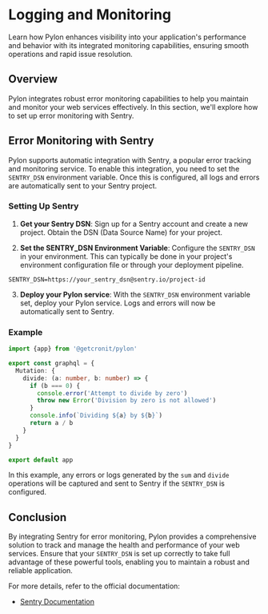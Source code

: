 # Logging and Monitoring

Learn how Pylon enhances visibility into your application's performance and behavior with its integrated monitoring capabilities, ensuring smooth operations and rapid issue resolution.

## Overview

Pylon integrates robust error monitoring capabilities to help you maintain and monitor your web services effectively. In this section, we'll explore how to set up error monitoring with Sentry.

## Error Monitoring with Sentry

Pylon supports automatic integration with Sentry, a popular error tracking and monitoring service. To enable this integration, you need to set the `SENTRY_DSN` environment variable. Once this is configured, all logs and errors are automatically sent to your Sentry project.

### Setting Up Sentry

1. **Get your Sentry DSN**: Sign up for a Sentry account and create a new project. Obtain the DSN (Data Source Name) for your project.

2. **Set the SENTRY_DSN Environment Variable**: Configure the `SENTRY_DSN` in your environment. This can typically be done in your project's environment configuration file or through your deployment pipeline.

```env
SENTRY_DSN=https://your_sentry_dsn@sentry.io/project-id
```

3. **Deploy your Pylon service**: With the `SENTRY_DSN` environment variable set, deploy your Pylon service. Logs and errors will now be automatically sent to Sentry.

### Example

```typescript
import {app} from '@getcronit/pylon'

export const graphql = {
  Mutation: {
    divide: (a: number, b: number) => {
      if (b === 0) {
        console.error('Attempt to divide by zero')
        throw new Error('Division by zero is not allowed')
      }
      console.info(`Dividing ${a} by ${b}`)
      return a / b
    }
  }
}

export default app
```

In this example, any errors or logs generated by the `sum` and `divide` operations will be captured and sent to Sentry if the `SENTRY_DSN` is configured.

## Conclusion

By integrating Sentry for error monitoring, Pylon provides a comprehensive solution to track and manage the health and performance of your web services. Ensure that your `SENTRY_DSN` is set up correctly to take full advantage of these powerful tools, enabling you to maintain a robust and reliable application.

For more details, refer to the official documentation:

- [Sentry Documentation](https://docs.sentry.io/)
